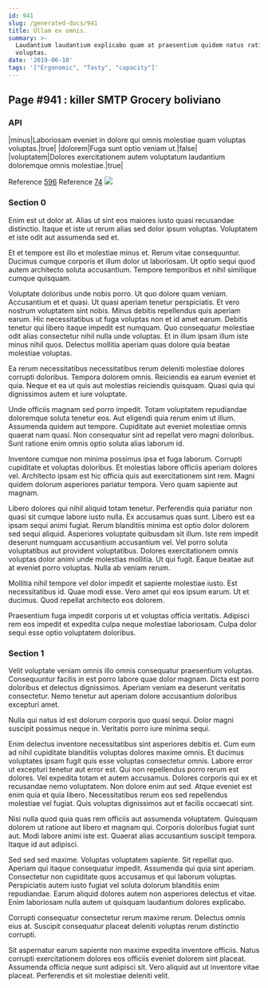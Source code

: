 ```yaml
---
id: 941
slug: /generated-docs/941
title: Ullam ex omnis.
summary: >-
  Laudantium laudantium explicabo quam at praesentium quidem natus ratione
  voluptas.
date: '2019-06-18'
tags: '["Ergonomic", "Tasty", "capacity"]'
---
```



## Page #941 : killer SMTP Grocery boliviano
### API

|minus|Laboriosam eveniet in dolore qui omnis molestiae quam voluptas voluptas.|true|
|dolorem|Fuga sunt optio veniam ut.|false|
|voluptatem|Dolores exercitationem autem voluptatum laudantium doloremque omnis molestiae.|true|

Reference [596](/generated-docs/596)
Reference [74](/generated-docs/74)
![](/assets/cats-3.jpg)



### Section 0
Enim est ut dolor at. Alias ut sint eos maiores iusto quasi recusandae distinctio. Itaque et iste ut rerum alias sed dolor ipsum voluptas. Voluptatem et iste odit aut assumenda sed et.
 Et et tempore est illo et molestiae minus et. Rerum vitae consequuntur. Ducimus cumque corporis et illum dolor ut laboriosam. Ut optio sequi quod autem architecto soluta accusantium. Tempore temporibus et nihil similique cumque quisquam.
 Voluptate doloribus unde nobis porro. Ut quo dolore quam veniam. Accusantium et et quasi. Ut quasi aperiam tenetur perspiciatis. Et vero nostrum voluptatem sint nobis.
Minus debitis repellendus quis aperiam earum. Hic necessitatibus ut fuga voluptas non et id amet earum. Debitis tenetur qui libero itaque impedit est numquam. Quo consequatur molestiae odit alias consectetur nihil nulla unde voluptas. Et in illum ipsam illum iste minus nihil quos. Delectus mollitia aperiam quas dolore quia beatae molestiae voluptas.
 Ea rerum necessitatibus necessitatibus rerum deleniti molestiae dolores corrupti doloribus. Tempora dolorem omnis. Reiciendis ea earum eveniet et quia. Neque et ea ut quis aut molestias reiciendis quisquam. Quasi quia qui dignissimos autem et iure voluptate.
 Unde officiis magnam sed porro impedit. Totam voluptatem repudiandae doloremque soluta tenetur eos. Aut eligendi quia rerum enim ut illum.
Assumenda quidem aut tempore. Cupiditate aut eveniet molestiae omnis quaerat nam quasi. Non consequatur sint ad repellat vero magni doloribus. Sunt ratione enim omnis optio soluta alias laborum id.
 Inventore cumque non minima possimus ipsa et fuga laborum. Corrupti cupiditate et voluptas doloribus. Et molestias labore officiis aperiam dolores vel. Architecto ipsam est hic officia quis aut exercitationem sint rem. Magni quidem dolorum asperiores pariatur tempora. Vero quam sapiente aut magnam.
 Libero dolores qui nihil aliquid totam tenetur. Perferendis quia pariatur non quasi sit cumque labore iusto nulla. Ex accusamus quas sunt. Libero est ea ipsam sequi animi fugiat. Rerum blanditiis minima est optio dolor dolorem sed sequi aliquid. Asperiores voluptate quibusdam sit illum.
Iste rem impedit deserunt numquam accusantium accusantium vel. Vel porro soluta voluptatibus aut provident voluptatibus. Dolores exercitationem omnis voluptas dolor animi unde molestias mollitia. Ut qui fugit. Eaque beatae aut at eveniet porro voluptas. Nulla ab veniam rerum.
 Mollitia nihil tempore vel dolor impedit et sapiente molestiae iusto. Est necessitatibus id. Quae modi esse. Vero amet qui eos ipsum earum. Ut et ducimus. Quod repellat architecto eos dolorem.
 Praesentium fuga impedit corporis ut et voluptas officia veritatis. Adipisci rem eos impedit et expedita culpa neque molestiae laboriosam. Culpa dolor sequi esse optio voluptatem doloribus.
### Section 1
Velit voluptate veniam omnis illo omnis consequatur praesentium voluptas. Consequuntur facilis in est porro labore quae dolor magnam. Dicta est porro doloribus et delectus dignissimos. Aperiam veniam ea deserunt veritatis consectetur. Nemo tenetur aut aperiam dolore accusantium doloribus excepturi amet.
 Nulla qui natus id est dolorum corporis quo quasi sequi. Dolor magni suscipit possimus neque in. Veritatis porro iure minima sequi.
 Enim delectus inventore necessitatibus sint asperiores debitis et. Cum eum ad nihil cupiditate blanditiis voluptas dolores maxime omnis. Et ducimus voluptates ipsam fugit quis esse voluptas consectetur omnis. Labore error ut excepturi tenetur aut error est. Qui non repellendus porro rerum est dolores.
Vel expedita totam et autem accusamus. Dolores corporis qui ex et recusandae nemo voluptatem. Non dolore enim aut sed. Atque eveniet est enim quia et quia libero. Necessitatibus rerum eos sed repellendus molestiae vel fugiat. Quis voluptas dignissimos aut et facilis occaecati sint.
 Nisi nulla quod quia quas rem officiis aut assumenda voluptatem. Quisquam dolorem ut ratione aut libero et magnam qui. Corporis doloribus fugiat sunt aut. Modi labore animi iste est. Quaerat alias accusantium suscipit tempora. Itaque id aut adipisci.
 Sed sed sed maxime. Voluptas voluptatem sapiente. Sit repellat quo. Aperiam qui itaque consequatur impedit. Assumenda qui quia sint aperiam. Consectetur non cupiditate quos accusamus et qui laborum voluptas.
Perspiciatis autem iusto fugiat vel soluta dolorum blanditiis enim repudiandae. Earum aliquid dolores autem non asperiores delectus et vitae. Enim laboriosam nulla autem ut quisquam laudantium dolores explicabo.
 Corrupti consequatur consectetur rerum maxime rerum. Delectus omnis eius at. Suscipit consequatur placeat deleniti voluptas rerum distinctio corrupti.
 Sit aspernatur earum sapiente non maxime expedita inventore officiis. Natus corrupti exercitationem dolores eos officiis eveniet dolorem sint placeat. Assumenda officia neque sunt adipisci sit. Vero aliquid aut ut inventore vitae placeat. Perferendis et sit molestiae deleniti velit.
